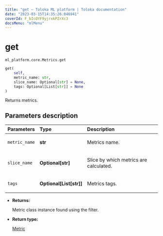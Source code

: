 ```yaml
---
title: "get — Toloka ML platform | Toloka documentation"
date: "2023-03-15T14:35:26.046941"
coverId: F_bIcOYF9yjrxkPZrXc3
docsMenu: "mlMenu"
---
```


# get

`ml_platform.core.Metrics.get`

```python
get(
    self,
    metric_name: str,
    slice_name: Optional[str] = None,
    tags: Optional[List[str]] = None
)
```

Returns metrics.

## Parameters description

| Parameters | Type | Description |
| :----------| :----| :-----------|
`metric_name`|**str**|<p>Metrics name.</p>
`slice_name`|**Optional\[str\]**|<p>Slice by which metrics are calculated.</p>
`tags`|**Optional\[List\[str\]\]**|<p>Metrics tags.</p>

* **Returns:**

  Metric class instance found using the filter.

* **Return type:**

  [Metric](/docs/toloka-ml/reference/ml_platform.core.Metric)